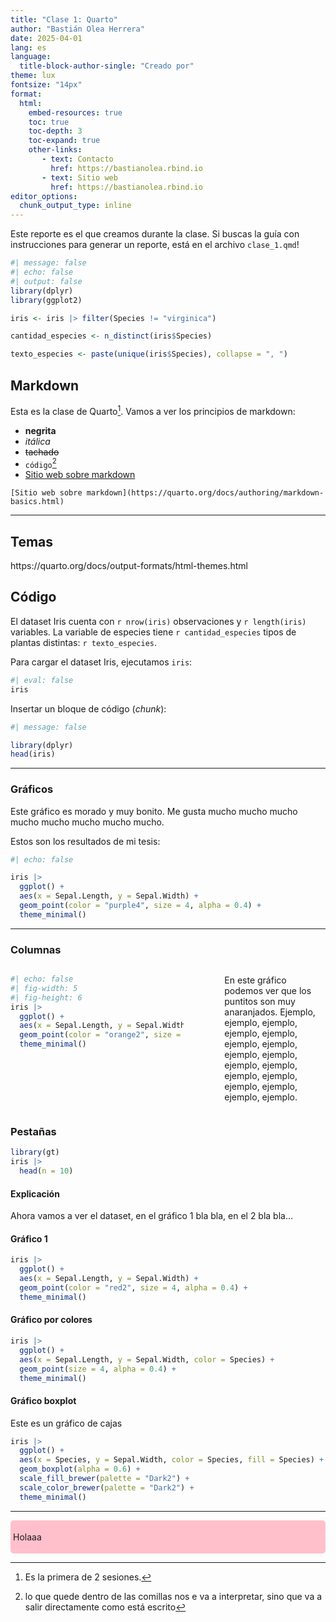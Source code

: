 ```yaml
---
title: "Clase 1: Quarto"
author: "Bastián Olea Herrera"
date: 2025-04-01
lang: es
language: 
  title-block-author-single: "Creado por"
theme: lux
fontsize: "14px"
format: 
  html:
    embed-resources: true
    toc: true
    toc-depth: 3
    toc-expand: true
    other-links: 
       - text: Contacto
         href: https://bastianolea.rbind.io
       - text: Sitio web
         href: https://bastianolea.rbind.io
editor_options: 
  chunk_output_type: inline
---
```


:::{.callout-warning title="Aviso" appearance="simple"}
Este reporte es el que creamos durante la clase. Si buscas la guía con instrucciones para generar un reporte, está en el archivo `clase_1.qmd`!
:::

```r
#| message: false
#| echo: false
#| output: false
library(dplyr)
library(ggplot2)

iris <- iris |> filter(Species != "virginica")

cantidad_especies <- n_distinct(iris$Species)

texto_especies <- paste(unique(iris$Species), collapse = ", ")


```


## Markdown

Esta es la clase de Quarto[^1]. Vamos a ver los principios de markdown:

[^1]: Es la primera de 2 sesiones.

-   **negrita**
-   *itálica*
-   ~~tachado~~
-   `código`[^2]
-   [Sitio web sobre markdown](https://quarto.org/docs/authoring/markdown-basics.html)

[^2]: lo que quede dentro de las comillas nos e va a interpretar, sino que va a salir directamente como está escrito

`[Sitio web sobre markdown](https://quarto.org/docs/authoring/markdown-basics.html)`

----

## Temas
https://quarto.org/docs/output-formats/html-themes.html


## Código

El dataset Iris cuenta con `r nrow(iris)` observaciones y `r length(iris)` variables. La variable de especies tiene `r cantidad_especies` tipos de plantas distintas: `r texto_especies`.

Para cargar el dataset Iris, ejecutamos `iris`:
```r
#| eval: false
iris
```


Insertar un bloque de código (_chunk_):

```r
#| message: false

library(dplyr)
head(iris)
```

----

### Gráficos

::: {.aside}
Este gráfico es morado y muy bonito. Me gusta mucho mucho mucho mucho mucho mucho mucho mucho.
:::

Estos son los resultados de mi tesis:

```r
#| echo: false

iris |> 
  ggplot() +
  aes(x = Sepal.Length, y = Sepal.Width) +
  geom_point(color = "purple4", size = 4, alpha = 0.4) +
  theme_minimal()
```



----

### Columnas

:::: {.columns}

::: {.column width="60%"}

```r
#| echo: false
#| fig-width: 5
#| fig-height: 6
iris |> 
  ggplot() +
  aes(x = Sepal.Length, y = Sepal.Width) +
  geom_point(color = "orange2", size = 4, alpha = 0.4) +
  theme_minimal()
```

:::

::: {.column width="5%"}

:::

::: {.column width="35%"}

En este gráfico podemos ver que los puntitos son muy anaranjados. Ejemplo, ejemplo, ejemplo, ejemplo, ejemplo, ejemplo, ejemplo, ejemplo, ejemplo, ejemplo, ejemplo, ejemplo, ejemplo, ejemplo, ejemplo, ejemplo, ejemplo.
::: 

::::


### Pestañas

::: {.aside}
```r
library(gt)
iris |> 
  head(n = 10)
```
:::

::: {.panel-tabset .nav-pills}

#### Explicación

Ahora vamos a ver el dataset, en el gráfico 1 bla bla, en el 2 bla bla...

#### Gráfico 1
```r
iris |> 
  ggplot() +
  aes(x = Sepal.Length, y = Sepal.Width) +
  geom_point(color = "red2", size = 4, alpha = 0.4) +
  theme_minimal()
```

#### Gráfico por colores
```r
iris |> 
  ggplot() +
  aes(x = Sepal.Length, y = Sepal.Width, color = Species) +
  geom_point(size = 4, alpha = 0.4) +
  theme_minimal()
```

#### Gráfico boxplot
Este es un gráfico de cajas
```r
iris |> 
  ggplot() +
  aes(x = Species, y = Sepal.Width, color = Species, fill = Species) +
  geom_boxplot(alpha = 0.6) +
  scale_fill_brewer(palette = "Dark2") +
  scale_color_brewer(palette = "Dark2") +
  theme_minimal()
```

:::


----


<div style="background: pink; border-radius: 5px; padding: 4px;">

Holaaa

</div>